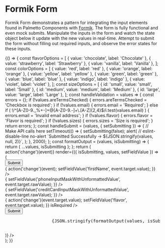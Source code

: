
<Meta
  title="Patterns/Formik Form"
/>

# Formik Form

Formik Form demonstrates a pattern for integrating the input elements found in Palmetto Components with [Formik](https://formik.org/). The form is fully functional and even mock submits. Manipulate the inputs in the form and watch the state object below it update with the new values in real-time. Attempt to submit the form without filling out required inputs, and observe the error states for these inputs.



<Canvas>
  <Story name="Form">
    {() => {
      const flavorOptions = [
        { value: 'chocolate', label: 'Chocolate' },
        { value: 'strawberry', label: 'Strawberry' },
        { value: 'vanilla', label: 'Vanilla' },
      ];
      const colorOptions = [
        { value: 'red', label: 'red' },
        { value: 'orange', label: 'orange' },
        { value: 'yellow', label: 'yellow' },
        { value: 'green', label: 'green' },
        { value: 'blue', label: 'blue' },
        { value: 'indigo', label: 'indigo' },
        { value: 'violet', label: 'violet' },
      ];
      const sizeOptions = [
        { id: 'small', value: 'small', label: 'Small' },
        { id: 'medium', value: 'medium', label: 'Medium' },
        { id: 'large', value: 'large', label: 'Large' },
      ];
      const handleValidation = values => {
        const errors = {};
        if (!values.areTermsChecked) {
          errors.areTermsChecked = 'Checkbox is required';
        }
        if (!values.email) {
          errors.email = 'Required';
        } else if (
          !/^[A-Z0-9._%+-]+@[A-Z0-9.-]+\.[A-Z]{2,4}$/i.test(values.email)
        ) {
          errors.email = 'Invalid email address';
        }
        if (!values.flavor) {
          errors.flavor = 'Flavor is required';
        }
        if (!values.sizes) {
          errors.sizes = 'Size is required';
        }
        return errors;
      };
      const handleSubmit = (values, { setSubmitting }) => {
        // Make API calls here
        setTimeout(() => {
          setSubmitting(false);
          alert( // eslint-disable-line no-alert
            `Submitted Successfully ->  ${JSON.stringify(values, null, 2)}`,
          );
        }, 2000);
      };
      const formatOutput = (values, isSubmitting) => {
        return { ...values, isSubmitting };
      };
      return (
        <div
          style={{
            maxWidth: '400px',
            margin: 'auto',
          }}
          className="App-header"
        >
          <Formik
            initialValues={{
              firstName: '',
              lastName: '',
              email: '',
              phoneInputMask: '',
              phoneInputMaskWithUnformattedValue: '',
              creditCardInputMask: '',
              creditCardInputMaskWithUnformattedValue: '',
              areTermsChecked: false,
              flavor: null,
              flavor2: null,
              colors: [],
              sizes: null,
            }}
            validate={handleValidation}
            onSubmit={handleSubmit}
            handleChange={event => action('change')(event)}
            render={({ isSubmitting, values, setFieldValue }) => (
              <Form>
                <div style={{ marginBottom: '1.25rem' }}>
                  <Box
                    direction={{
                      base: 'row',
                      tablet: 'row',
                      desktop: 'row',
                      hd: 'row',
                    }}
                    childGap={{
                      base: 'sm',
                      tablet: 'md',
                      desktop: 'lg',
                      hd: 'lg',
                    }}
                    width="100%"
                  >
                    <Field
                      type="text"
                      name="search"
                      id="search"
                      placeholder="Search"
                      size="sm"
                      component={FormikTextInput}
                    />
                    <Button
                      type="submit"
                      size="sm"
                      isLoading={isSubmitting}
                    >
                      Submit
                    </Button>
                  </Box>
                </div>
                <div style={{ marginBottom: '1.25rem' }}>
                  <Field
                    type="text"
                    label="First Name"
                    name="firstName"
                    id="firstName"
                    component={FormikTextInput}
                    // With a custom onChange.
                    // We preserve Formik's convention and relegate state form management back to the user.
                    onChange={event => {
                      action('change')(event);
                      setFieldValue('firstName', event.target.value);
                    }}
                  />
                </div>
                <div style={{ marginBottom: '1.25rem' }}>
                  <Field
                    type="text"
                    label="Last Name"
                    name="lastName"
                    id="lastName"
                    component={FormikTextInput}
                  />
                </div>
                <div style={{ marginBottom: '1.25rem' }}>
                  <Field
                    label="Email"
                    name="email"
                    id="email"
                    component={FormikTextInput}
                    isRequired
                  />
                </div>
                <div style={{ marginBottom: '1.25rem' }}>
                  <Field
                    label="Phone Input Mask Returning a Formatted Value"
                    name="phoneInputMask"
                    id="phoneInputMask"
                    component={FormikTextInput}
                    inputMask="phone"
                    type="tel"
                  />
                </div>
                <div style={{ marginBottom: '1.25rem' }}>
                  <Field
                    label="Phone Input Mask Returning an Unformatted Value"
                    name="phoneInputMaskWithUnformattedValue"
                    id="phoneInputMaskWithUnformattedValue"
                    component={FormikTextInput}
                    inputMask="phone"
                    type="tel"
                    onChange={event => { setFieldValue('phoneInputMaskWithUnformattedValue', event.target.rawValue); }}
                  />
                </div>
                <div style={{ marginBottom: '1.25rem' }}>
                  <Field
                    label="Credit Card Input Mask Returning a Formatted Value"
                    name="creditCardInputMask"
                    id="creditCardInputMask"
                    component={FormikTextInput}
                    inputMask="creditCard"
                    type="tel"
                  />
                </div>
                <div style={{ marginBottom: '1.25rem' }}>
                  <Field
                    label="Credit Card Input Mask Returning an Unformatted Value"
                    name="creditCardInputMaskWithUnformattedValue"
                    id="creditCardInputMaskWithUnformattedValue"
                    component={FormikTextInput}
                    inputMask="creditCard"
                    type="tel"
                    onChange={event => { setFieldValue('creditCardInputMaskWithUnformattedValue', event.target.rawValue); }}
                  />
                </div>
                <div style={{ marginBottom: '1.25rem' }}>
                  <Field
                    label="Flavor with Custom onChange"
                    name="flavor"
                    id="flavor"
                    options={flavorOptions}
                    component={FormikSelectInput}
                    // With a custom onChange.
                    // We preserve Formik's convention and relegate form state management back to the user.
                    onChange={event => {
                      action('change')(event.target.value);
                      setFieldValue('flavor', event.target.value);
                    }}
                    isRequired
                  />
                </div>
                <div style={{ marginBottom: '1.25rem' }}>
                  <Field
                    label="Flavor without custom onChange"
                    name="flavor2"
                    id="flavor2"
                    options={flavorOptions}
                    component={FormikSelectInput}
                    isRequired
                  />
                </div>
                <div style={{ marginBottom: '1.25rem' }}>
                  <Field
                    label="Colors"
                    name="colors"
                    id="colors"
                    isMulti
                    options={colorOptions}
                    component={FormikSelectInput}
                  />
                </div>
                <div style={{ marginBottom: '1.25rem' }}>
                  <Field
                    label="Describe your perfect meal"
                    name="meal"
                    id="meal"
                    component={FormikTextareaInput}
                  />
                </div>
                <div style={{ marginBottom: '1.25rem' }}>
                  <Field
                    title="Sizes"
                    name="sizes"
                    options={sizeOptions}
                    component={FormikRadioGroup}
                    isRequired
                  />
                </div>
                <div style={{ marginBottom: '1.25rem' }}>
                  <Field
                    label="Terms and Conditions"
                    name="areTermsChecked"
                    id="areTermsChecked"
                    component={FormikCheckboxInput}
                    isRequired
                  />
                </div>
                <Button type="submit" className="m-bottom-md"isLoading={isSubmitting}>Submit</Button>
                <pre>
                  {JSON.stringify(formatOutput(values, isSubmitting), undefined, 2)}
                </pre>
              </Form>
            )}
          />
        </div>
      );
    }}
  </Story>
</Canvas>
